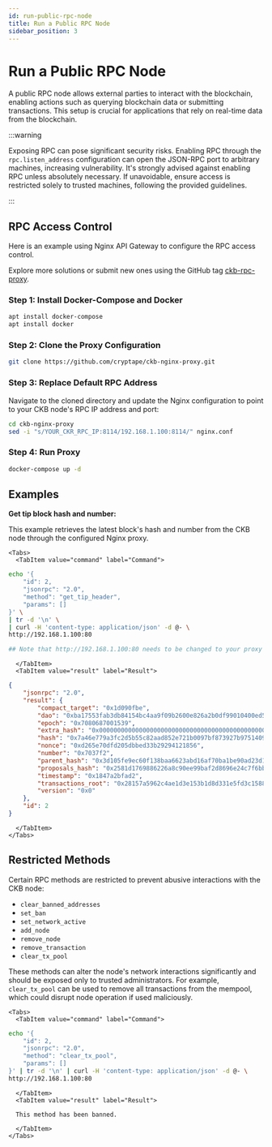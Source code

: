 ```yaml
---
id: run-public-rpc-node
title: Run a Public RPC Node
sidebar_position: 3
---
```


# Run a Public RPC Node

A public RPC node allows external parties to interact with the blockchain, enabling actions such as querying blockchain data or submitting transactions. This setup is crucial for applications that rely on real-time data from the blockchain.

:::warning

Exposing RPC can pose significant security risks. Enabling RPC through the `rpc.listen_address` configuration can open the JSON-RPC port to arbitrary machines, increasing vulnerability. It's strongly advised against enabling RPC unless absolutely necessary. If unavoidable, ensure access is restricted solely to trusted machines, following the provided guidelines.

:::

## RPC Access Control

Here is an example using Nginx API Gateway to configure the RPC access control.

Explore more solutions or submit new ones using the GitHub tag [ckb-rpc-proxy](https://github.com/topics/ckb-rpc-proxy).

### Step 1: Install Docker-Compose and Docker

```bash
apt install docker-compose
apt install docker
```

### Step 2: Clone the Proxy Configuration

```bash
git clone https://github.com/cryptape/ckb-nginx-proxy.git
```

### Step 3: Replace Default RPC Address

Navigate to the cloned directory and update the Nginx configuration to point to your CKB node's RPC IP address and port:

```bash
cd ckb-nginx-proxy
sed -i "s/YOUR_CKR_RPC_IP:8114/192.168.1.100:8114/" nginx.conf
```

### Step 4: Run Proxy

```bash
docker-compose up -d
```

## Examples

**Get tip block hash and number:**

This example retrieves the latest block's hash and number from the CKB node through the configured Nginx proxy.

```mdx-code-block
<Tabs>
  <TabItem value="command" label="Command">
```
```bash
echo '{
    "id": 2,
    "jsonrpc": "2.0",
    "method": "get_tip_header",
    "params": []
}' \
| tr -d '\n' \
| curl -H 'content-type: application/json' -d @- \
http://192.168.1.100:80

## Note that http://192.168.1.100:80 needs to be changed to your proxy IP.
```
```mdx-code-block
  </TabItem>
  <TabItem value="result" label="Result">
```
```json
{
    "jsonrpc": "2.0",
    "result": {
        "compact_target": "0x1d090fbe",
        "dao": "0xba17553fab3db84154bc4aa9f09b2600e826a2b0df99010400ed51b4686b5808",
        "epoch": "0x7080687001539",
        "extra_hash": "0x0000000000000000000000000000000000000000000000000000000000000000",
        "hash": "0x7a46e779a3fc2d5b55c82aad852e721b0097bf873927b9751409b1d185599ce4",
        "nonce": "0xd265e70dfd205dbbed33b29294121856",
        "number": "0x7037f2",
        "parent_hash": "0x3d105fe9ec60f138baa6623abd16af70ba1be90ad23d1943bcaa55d5f14fcb6f",
        "proposals_hash": "0x2581d1769886226a8c90ee99baf2d8696e24c7f6bb6751748ff8b4452f8006e5",
        "timestamp": "0x1847a2bfad2",
        "transactions_root": "0x28157a5962c4ae1d3e153b1d8d331e5fd3c158866287f5398ab7f7d38210dfb0",
        "version": "0x0"
    },
    "id": 2
}
```
```mdx-code-block
  </TabItem>
</Tabs>
```

## Restricted Methods

Certain RPC methods are restricted to prevent abusive interactions with the CKB node:

- `clear_banned_addresses`
- `set_ban`
- `set_network_active`
- `add_node`
- `remove_node`
- `remove_transaction`
- `clear_tx_pool`

These methods can alter the node's network interactions significantly and should be exposed only to trusted administrators. For example, `clear_tx_pool` can be used to remove all transactions from the mempool, which could disrupt node operation if used maliciously.

```mdx-code-block
<Tabs>
  <TabItem value="command" label="Command">
```
```bash
echo '{
    "id": 2,
    "jsonrpc": "2.0",
    "method": "clear_tx_pool",
    "params": []
}' | tr -d '\n' | curl -H 'content-type: application/json' -d @- \
http://192.168.1.100:80
```
```mdx-code-block
  </TabItem>
  <TabItem value="result" label="Result">
```
```
  This method has been banned.
```
```mdx-code-block
  </TabItem>
</Tabs>
```
